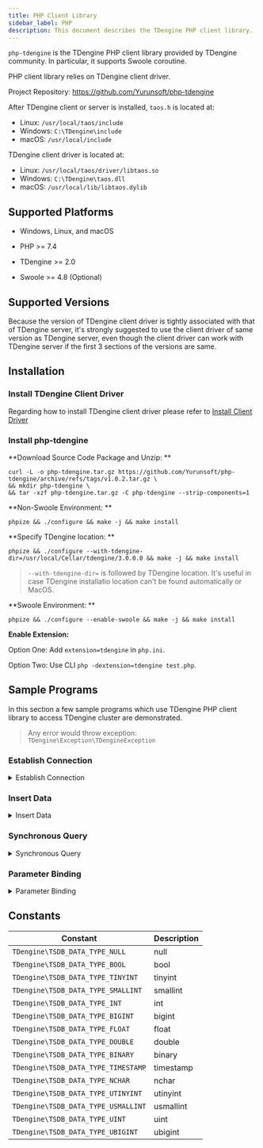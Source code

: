 ```yaml
---
title: PHP Client Library
sidebar_label: PHP
description: This document describes the TDengine PHP client library.
---
```


`php-tdengine` is the TDengine PHP client library provided by TDengine community. In particular, it supports Swoole coroutine.

PHP client library relies on TDengine client driver.

Project Repository: <https://github.com/Yurunsoft/php-tdengine>

After TDengine client or server is installed, `taos.h` is located at:

- Linux: `/usr/local/taos/include`
- Windows: `C:\TDengine\include`
- macOS: `/usr/local/include`

TDengine client driver is located at:

- Linux: `/usr/local/taos/driver/libtaos.so`
- Windows: `C:\TDengine\taos.dll`
- macOS: `/usr/local/lib/libtaos.dylib`

## Supported Platforms

- Windows, Linux, and macOS

- PHP >= 7.4

- TDengine >= 2.0

- Swoole >= 4.8 (Optional)

## Supported Versions

Because the version of TDengine client driver is tightly associated with that of TDengine server, it's strongly suggested to use the client driver of same version as TDengine server, even though the client driver can work with TDengine server if the first 3 sections of the versions are same.

## Installation

### Install TDengine Client Driver

Regarding how to install TDengine client driver please refer to [Install Client Driver](../#installation-steps)

### Install php-tdengine

**Download Source Code Package and Unzip: **

```shell
curl -L -o php-tdengine.tar.gz https://github.com/Yurunsoft/php-tdengine/archive/refs/tags/v1.0.2.tar.gz \
&& mkdir php-tdengine \
&& tar -xzf php-tdengine.tar.gz -C php-tdengine --strip-components=1
```

**Non-Swoole Environment: **

```shell
phpize && ./configure && make -j && make install
```

**Specify TDengine location: **

```shell
phpize && ./configure --with-tdengine-dir=/usr/local/Cellar/tdengine/3.0.0.0 && make -j && make install
```

> `--with-tdengine-dir=` is followed by TDengine location.
> It's useful in case TDengine installatio location can't be found automatically or MacOS.

**Swoole Environment: **

```shell
phpize && ./configure --enable-swoole && make -j && make install
```

**Enable Extension:**

Option One: Add `extension=tdengine` in `php.ini`.

Option Two: Use CLI `php -dextension=tdengine test.php`.

## Sample Programs

In this section a few sample programs which use TDengine PHP client library to access TDengine cluster are demonstrated.

> Any error would throw exception: `TDengine\Exception\TDengineException`

### Establish Connection

<details>
<summary>Establish Connection</summary>

```c
{{#include docs/examples/php/connect.php}}
```

</details>

### Insert Data

<details>
<summary>Insert Data</summary>

```c
{{#include docs/examples/php/insert.php}}
```

</details>

### Synchronous Query

<details>
<summary>Synchronous Query</summary>

```c
{{#include docs/examples/php/query.php}}
```

</details>

### Parameter Binding

<details>
<summary>Parameter Binding</summary>

```c
{{#include docs/examples/php/insert_stmt.php}}
```

</details>

## Constants

| Constant               | Description |
| ----------------------------------- | ----------- |
| `TDengine\TSDB_DATA_TYPE_NULL`      | null        |
| `TDengine\TSDB_DATA_TYPE_BOOL`      | bool        |
| `TDengine\TSDB_DATA_TYPE_TINYINT`   | tinyint     |
| `TDengine\TSDB_DATA_TYPE_SMALLINT`  | smallint    |
| `TDengine\TSDB_DATA_TYPE_INT`       | int         |
| `TDengine\TSDB_DATA_TYPE_BIGINT`    | bigint      |
| `TDengine\TSDB_DATA_TYPE_FLOAT`     | float       |
| `TDengine\TSDB_DATA_TYPE_DOUBLE`    | double      |
| `TDengine\TSDB_DATA_TYPE_BINARY`    | binary      |
| `TDengine\TSDB_DATA_TYPE_TIMESTAMP` | timestamp   |
| `TDengine\TSDB_DATA_TYPE_NCHAR`     | nchar       |
| `TDengine\TSDB_DATA_TYPE_UTINYINT`  | utinyint    |
| `TDengine\TSDB_DATA_TYPE_USMALLINT` | usmallint   |
| `TDengine\TSDB_DATA_TYPE_UINT`      | uint        |
| `TDengine\TSDB_DATA_TYPE_UBIGINT`   | ubigint     |
